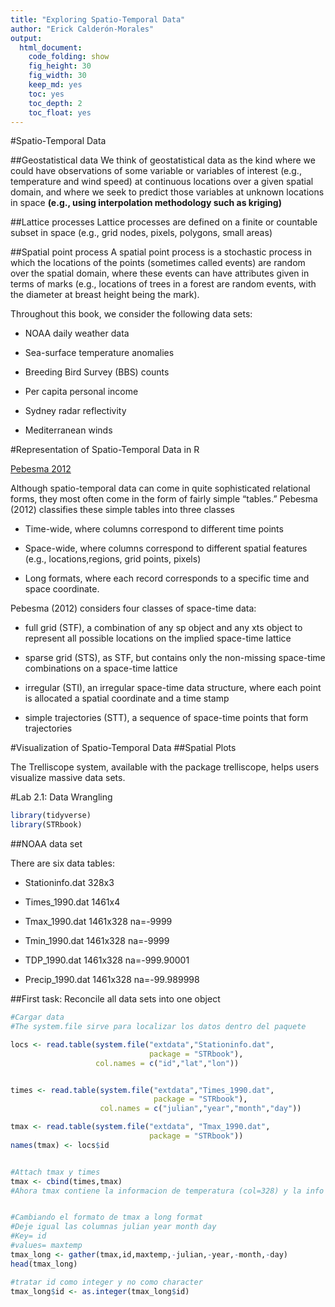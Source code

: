 ```yaml
---
title: "Exploring Spatio-Temporal Data"
author: "Erick Calderón-Morales"
output: 
  html_document:
    code_folding: show
    fig_height: 30
    fig_width: 30
    keep_md: yes
    toc: yes
    toc_depth: 2
    toc_float: yes
---
```


#Spatio-Temporal Data

##Geostatistical data
We think of geostatistical data as the kind where
we could have observations of some variable or variables of interest (e.g., temperature and
wind speed) at continuous locations over a given spatial domain, and where we seek to predict
those variables at unknown locations in space __(e.g., using interpolation methodology such as kriging)__


##Lattice processes
Lattice processes are defined on a finite or countable subset in space (e.g.,
grid nodes, pixels, polygons, small areas)

##Spatial point process
A spatial point process is a stochastic process in which the locations of the points
(sometimes called events) are random over the spatial domain, where these events can have
attributes given in terms of marks (e.g., locations of trees in a forest are random events,
with the diameter at breast height being the mark).


Throughout this book, we consider the following data sets:

+ NOAA daily weather data

+ Sea-surface temperature anomalies

+ Breeding Bird Survey (BBS) counts

+ Per capita personal income

+ Sydney radar reflectivity

+ Mediterranean winds


#Representation of Spatio-Temporal Data in R

[Pebesma 2012](https://cran.r-project.org/web/packages/spacetime/vignettes/jss816.pdf)

Although spatio-temporal data can come in quite sophisticated relational forms, they
most often come in the form of fairly simple “tables.” Pebesma (2012) classifies these
simple tables into three classes

+ Time-wide, where columns correspond to different time points

+ Space-wide, where columns correspond to different spatial features (e.g., locations,regions, grid points, pixels)

+ Long formats, where each record corresponds to a specific time and space coordinate.


Pebesma (2012) considers four classes of space-time data:

+ full grid (STF), a combination of any sp object and any xts object to represent all possible locations on the implied space-time lattice

+ sparse grid (STS), as STF, but contains only the non-missing space-time combinations on a space-time lattice

+ irregular (STI), an irregular space-time data structure, where each point is allocated a spatial coordinate and a time stamp

+ simple trajectories (STT), a sequence of space-time points that form trajectories

#Visualization of Spatio-Temporal Data
##Spatial Plots

The Trelliscope system, available with the package trelliscope, helps users visualize
massive data sets.

#Lab 2.1: Data Wrangling
```r
library(tidyverse)
library(STRbook)
```

##NOAA data set

There are six data tables:

+ Stationinfo.dat 328x3

+ Times_1990.dat 1461x4

+ Tmax_1990.dat 1461x328 na=-9999

+ Tmin_1990.dat 1461x328 na=-9999

+ TDP_1990.dat 1461x328 na=-999.90001

+ Precip_1990.dat 1461x328 na=-99.989998


##First task: Reconcile all data sets into one object

```r
#Cargar data
#The system.file sirve para localizar los datos dentro del paquete

locs <- read.table(system.file("extdata","Stationinfo.dat",
                               package = "STRbook"),
                   col.names = c("id","lat","lon"))


times <- read.table(system.file("extdata","Times_1990.dat",
                                package = "STRbook"),
                    col.names = c("julian","year","month","day"))

tmax <- read.table(system.file("extdata", "Tmax_1990.dat",
                               package = "STRbook"))
names(tmax) <- locs$id


#Attach tmax y times
tmax <- cbind(times,tmax)
#Ahora tmax contiene la informacion de temperatura (col=328) y la info de tiempo (col=4)


#Cambiando el formato de tmax a long format
#Deje igual las columnas julian year month day
#Key= id 
#values= maxtemp
tmax_long <- gather(tmax,id,maxtemp,-julian,-year,-month,-day)
head(tmax_long)

#tratar id como integer y no como character
tmax_long$id <- as.integer(tmax_long$id)

```





